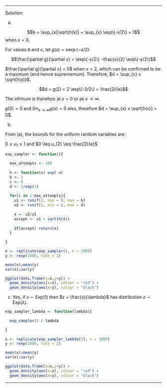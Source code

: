 
***
*Solution*: 

(a)

$$b = \sup_{x}\sqrt{h(x)} = \sup_{x} \exp\{-x/2\} = 1$$
when $x = 0$.

For values $b$ and $c$, let $g(x) =  x \exp\{-x/2\}$

$$\frac{\partial g}{\partial x} = \exp\{-x/2\} -\frac{x}{2} \exp\{-x/2\}$$

$\frac{\partial g}{\partial x} = 0$ when $x = 2$, which can be confirmed to be a maximum (and hence suprememum). Therefore, $d = \sup_{x} x \sqrt{h(x)}$.

$$d = g(2) = 2 \exp\{-2/2\} = \frac{2}{e}$$

The infimum is therefore at $x=0$ or as $x \rightarrow \infty$.

$g(0) = 0$ and $\lim_{x \rightarrow \infty} g(x) = 0$ also, therefore $d = \sup_{x} x \sqrt{h(x)} = 0$.

(b)

From (a), the bounds for the uniform random variables are:

$0 \leq u_{1} \leq 1$ and $0 \leq u_{2} \leq \frac{2}{e}$

```r

exp_sampler <- function(){
  
  max_attempts <- 100
  
  h <- function(x) exp(-x)
  b <- 1
  c <- 0
  d <- 2/exp(1)
    
  for(i in 1:max_attempts){
    u1 <- runif(1, min = 0, max = b)
    u2 <- runif(1, min = c, max = d)
    
    x <- u2/u1
    accept <- u1 < sqrt(h(x))
    
    if(accept) return(x)
  }
  
}

x <- replicate(exp_sampler(), n = 1000)
y <- rexp(1000, rate = 1)

mean(x);mean(y)
var(x);var(y)

ggplot(data.frame(x=x,y=y)) + 
  geom_density(aes(x=x), colour = "red") + 
  geom_density(aes(x=y), colour = "black")

```

(c) Yes, if $x \sim \text{Exp}(1)$ then $z = \frac{x}{\lambda}$ has distribution $z \sim \text{Exp}(\lambda)$.

```r

exp_sampler_lambda <- function(lambda){
  
  exp_sampler() / lambda
  
}

x <- replicate(exp_sampler_lambda(2), n = 1000)
y <- rexp(1000, rate = 2)

mean(x);mean(y)
var(x);var(y)

ggplot(data.frame(x=x,y=y)) + 
  geom_density(aes(x=x), colour = "red") + 
  geom_density(aes(x=y), colour = "black")

```

***